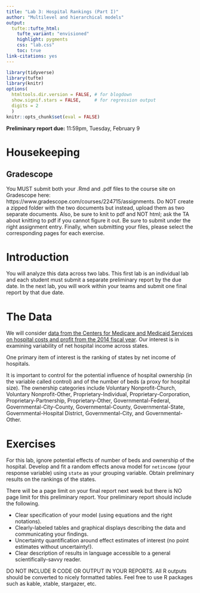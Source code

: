 ```yaml
---
title: "Lab 3: Hospital Rankings (Part I)"
author: "Multilevel and hierarchical models"
output: 
  tufte::tufte_html:
    tufte_variant: "envisioned"
    highlight: pygments
    css: "lab.css"
    toc: true
link-citations: yes
---
```


```r
library(tidyverse)
library(tufte)
library(knitr)
options(
  htmltools.dir.version = FALSE, # for blogdown
  show.signif.stars = FALSE,     # for regression output
  digits = 2
  )
knitr::opts_chunk$set(eval = FALSE)
```


**Preliminary report due:**  11:59pm, Tuesday, February 9


# Housekeeping

<!-- ## R/RStudio -->
<!-- You all should have R and RStudio installed on your computers by now. If you do not, first install the latest version of R here: https://cran.rstudio.com (remember to select the right installer for your operating system). Next, install the latest version of RStudio here: https://www.rstudio.com/products/rstudio/download/. Scroll down to the "Installers for Supported Platforms" section and find the right installer for your operating system. -->


## Gradescope
You MUST submit both your .Rmd and .pdf files to the course site on Gradescope here: https://www.gradescope.com/courses/224715/assignments. Do NOT create a zipped folder with the two documents but instead, upload them as two separate documents. Also, be sure to knit to pdf and NOT html; ask the TA about knitting to pdf if you cannot figure it out. Be sure to submit under the right assignment entry. Finally, when submitting your files, please select the corresponding pages for each exercise.



# Introduction
You will analyze this data across two labs. This first lab is an individual lab and each student must submit a separate preliminary report by the due date. In the next lab, you will work within your teams and submit one final report by that due date.



# The Data

We will consider [data  from the Centers for Medicare and Medicaid Services on hospital costs and profit from the 2014 fiscal year](https://sta-610l-s21.github.io/Course-Website/labs/data/hc2014.RData). Our interest is in examining variability of net hospital income across states. 

One primary item of interest is the ranking of states by net income of hospitals. 

It is important to control for the potential influence of hospital ownership (in the variable called control) and of the number of beds (a proxy for hospital size). The ownership categories include Voluntary Nonprofit-Church, Voluntary Nonprofit-Other, Proprietary-Individual, Proprietary-Corporation, Proprietary-Partnership, Proprietary-Other, Governmental-Federal, Governmental-City-County, Governmental-County, Governmental-State, Governmental-Hospital District, Governmental-City, and Governmental-Other.


# Exercises

For this lab, ignore potential effects of number of beds and ownership of the hospital. Develop and fit a random effects anova model for `netincome` (your response variable) using `state` as your grouping variable. Obtain preliminary results on the rankings of the states.

There will be a page limit on your final report next week but there is NO page limit for this preliminary report. Your preliminary report should include the following.

+ Clear specification of your model (using equations and the right notations).
+ Clearly-labeled tables and graphical displays describing the data and communicating your findings.
+ Uncertainty quantification around effect estimates of interest (no point estimates without uncertainty!).
+ Clear description of results in language accessible to a general scientifically-savvy reader.

DO NOT INCLUDE R CODE OR OUTPUT IN YOUR REPORTS. All R outputs should be converted to nicely formatted tables. Feel free to use R packages such as kable, xtable, stargazer, etc.





